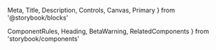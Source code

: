   Meta,
  Title,
  Description,
  Controls,
  Canvas,
  Primary
} from '@storybook/blocks'

  ComponentRules,
  Heading,
  BetaWarning,
  RelatedComponents
} from 'storybook/components'



<Meta of={PlainButtonStories} />

<Title />

<BetaWarning />

- [Overview](#overview)
- [Props](#props)
- [Variants](#variants)
- [Configuration options](#configuration-options)
- [Use cases and examples](#use-cases-and-examples)
- [Do's and dont's](#dos-and-donts)
- [Related Components](#related-components)

<Heading>
  ## Overview
  <Description />
</Heading>

<Primary />

## Props

<Controls />

## Variants

### Default

<Canvas of={PlainButtonStories.Default} />

### Subdued

<Canvas of={PlainButtonStories.Subdued} />

### Inverted

<Canvas of={PlainButtonStories.Inverted} />

## Configuration Options

### Sizes

<Canvas of={PlainButtonStories.Sizes} />

### Leading Icons

<Canvas of={PlainButtonStories.LeadingIcons} />

### Trailing Icons

<Canvas of={PlainButtonStories.TrailingIcons} />

## Use cases and examples

- Plain buttons should be used as a tertiary button.
- Plain buttons are flexible and adaptable to any design. They can be emphasized or hidden.
- Plain buttons are different from text links in that they may contain a leading or trailing icon.

## Do's and don'ts

<ComponentRules
  rules={[
    {
      positive: {
        description:
          'Use plain buttons to reveal or hide additional information.',
        size: 'small',
        component: (
          <PlainButton size={PlainButtonSize.LARGE} iconRight={IconCaretDown}>
            See More
          </PlainButton>
        )
      },
      negative: {
        description:
          'Don’t frame a plain button to create a “mock” secondary button.',
        size: 'small',
        component: (
          <Box pv='m' ph='xl' border='strong' borderRadius='s'>
            <PlainButton
              size={PlainButtonSize.LARGE}
              iconLeft={IconCloudUpload}
            >
              Upload
            </PlainButton>
          </Box>
        )
      }
    }
  ]}
/>

## Related components

<RelatedComponents componentNames={['Button', 'SocialButton']} />
